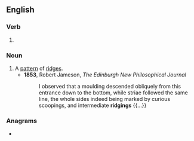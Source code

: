 ==English==

===Verb===
{{head|en|verb form}}

# {{present participle of|en|ridge|nocat=1}}

===Noun===
{{en-noun}}

# A [[pattern]] of [[ridge]]s.
#* '''1853''', Robert Jameson, ''The Edinburgh New Philosophical Journal''
#*: I observed that a moulding descended obliquely from this entrance down to the bottom, while striae followed the same line, the whole sides indeed being marked by curious scoopings, and intermediate '''ridgings''' {{...}}

===Anagrams===
* {{anagrams|en|a=dggiinr|dirging|girding|griding}}